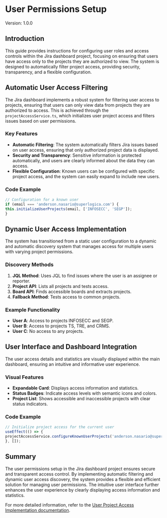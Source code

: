 # User Permissions Setup

Version: 1.0.0

## Introduction

This guide provides instructions for configuring user roles and access controls within the Jira dashboard project, focusing on ensuring that users have access only to the projects they are authorized to view. The system is designed to automatically filter project access, providing security, transparency, and a flexible configuration.

## Automatic User Access Filtering

The Jira dashboard implements a robust system for filtering user access to projects, ensuring that users can only view data from projects they are authorized to access. This is achieved through the `projectAccessService.ts`, which initializes user project access and filters issues based on user permissions.

### Key Features

- **Automatic Filtering**: The system automatically filters Jira issues based on user access, ensuring that only authorized project data is displayed.
- **Security and Transparency**: Sensitive information is protected automatically, and users are clearly informed about the data they can access.
- **Flexible Configuration**: Known users can be configured with specific project access, and the system can easily expand to include new users.

### Code Example

```typescript
// Configuration for a known user
if (email === 'anderson.nasario@superlogica.com') {
this.initializeUserProjects(email, ['INFOSECC', 'SEGP']);
}
```

## Dynamic User Access Implementation

The system has transitioned from a static user configuration to a dynamic and automatic discovery system that manages access for multiple users with varying project permissions.

### Discovery Methods

1. **JQL Method**: Uses JQL to find issues where the user is an assignee or reporter.
2. **Project API**: Lists all projects and tests access.
3. **Board API**: Finds accessible boards and extracts projects.
4. **Fallback Method**: Tests access to common projects.

### Example Functionality

- **User A**: Access to projects INFOSECC and SEGP.
- **User B**: Access to projects TS, TRE, and CRMS.
- **User C**: No access to any projects.

## User Interface and Dashboard Integration

The user access details and statistics are visually displayed within the main dashboard, ensuring an intuitive and informative user experience.

### Visual Features

- **Expandable Card**: Displays access information and statistics.
- **Status Badges**: Indicate access levels with semantic icons and colors.
- **Project List**: Shows accessible and inaccessible projects with clear status indicators.

### Code Example

```typescript
// Initialize project access for the current user
useEffect(() => {
projectAccessService.configureKnownUserProjects('anderson.nasario@superlogica.com');
}, []);
```

## Summary

The user permissions setup in the Jira dashboard project ensures secure and transparent access control. By implementing automatic filtering and dynamic user access discovery, the system provides a flexible and efficient solution for managing user permissions. The intuitive user interface further enhances the user experience by clearly displaying access information and statistics.

For more detailed information, refer to the [User Project Access Implementation documentation](https://gitdocai-data/organization/org-3b5b9a00-5655-4c1f-96df-503f2619fb1c/repositories/jira-dash/USER_PROJECT_ACCESS_IMPLEMENTATION.md).
